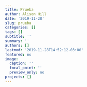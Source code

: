 ```yaml
---
title: Prueba
author: Alison Hill
date: '2019-11-28'
slug: prueba
categories: []
tags: []
subtitle: ''
summary: ''
authors: []
lastmod: '2019-11-28T14:52:12-03:00'
featured: no
image:
  caption: ''
  focal_point: ''
  preview_only: no
projects: []
---
```

